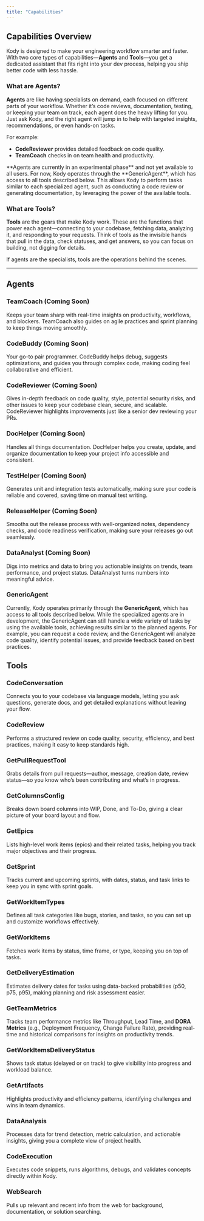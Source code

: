 ```yaml
---
title: "Capabilities"
---
```


## Capabilities Overview

Kody is designed to make your engineering workflow smarter and faster. With two core types of capabilities—**Agents** and **Tools**—you get a dedicated assistant that fits right into your dev process, helping you ship better code with less hassle.

### What are Agents?

**Agents** are like having specialists on demand, each focused on different parts of your workflow. Whether it’s code reviews, documentation, testing, or keeping your team on track, each agent does the heavy lifting for you. Just ask Kody, and the right agent will jump in to help with targeted insights, recommendations, or even hands-on tasks.

For example:

- **CodeReviewer** provides detailed feedback on code quality.
- **TeamCoach** checks in on team health and productivity.

<Note>
  **Agents are currently in an experimental phase** and not yet available to all
  users. For now, Kody operates through the **GenericAgent**, which has access
  to all tools described below. This allows Kody to perform tasks similar to
  each specialized agent, such as conducting a code review or generating
  documentation, by leveraging the power of the available tools.
</Note>

### What are Tools?

**Tools** are the gears that make Kody work. These are the functions that power each agent—connecting to your codebase, fetching data, analyzing it, and responding to your requests. Think of tools as the invisible hands that pull in the data, check statuses, and get answers, so you can focus on building, not digging for details.

If agents are the specialists, tools are the operations behind the scenes.

---

## Agents

### TeamCoach (Coming Soon)

Keeps your team sharp with real-time insights on productivity, workflows, and blockers. TeamCoach also guides on agile practices and sprint planning to keep things moving smoothly.

### CodeBuddy (Coming Soon)

Your go-to pair programmer. CodeBuddy helps debug, suggests optimizations, and guides you through complex code, making coding feel collaborative and efficient.

### CodeReviewer (Coming Soon)

Gives in-depth feedback on code quality, style, potential security risks, and other issues to keep your codebase clean, secure, and scalable. CodeReviewer highlights improvements just like a senior dev reviewing your PRs.

### DocHelper (Coming Soon)

Handles all things documentation. DocHelper helps you create, update, and organize documentation to keep your project info accessible and consistent.

### TestHelper (Coming Soon)

Generates unit and integration tests automatically, making sure your code is reliable and covered, saving time on manual test writing.

### ReleaseHelper (Coming Soon)

Smooths out the release process with well-organized notes, dependency checks, and code readiness verification, making sure your releases go out seamlessly.

### DataAnalyst (Coming Soon)

Digs into metrics and data to bring you actionable insights on trends, team performance, and project status. DataAnalyst turns numbers into meaningful advice.

### GenericAgent

Currently, Kody operates primarily through the **GenericAgent**, which has access to all tools described below. While the specialized agents are in development, the GenericAgent can still handle a wide variety of tasks by using the available tools, achieving results similar to the planned agents. For example, you can request a code review, and the GenericAgent will analyze code quality, identify potential issues, and provide feedback based on best practices.

## Tools

### CodeConversation

Connects you to your codebase via language models, letting you ask questions, generate docs, and get detailed explanations without leaving your flow.

### CodeReview

Performs a structured review on code quality, security, efficiency, and best practices, making it easy to keep standards high.

### GetPullRequestTool

Grabs details from pull requests—author, message, creation date, review status—so you know who’s been contributing and what’s in progress.

### GetColumnsConfig

Breaks down board columns into WIP, Done, and To-Do, giving a clear picture of your board layout and flow.

### GetEpics

Lists high-level work items (epics) and their related tasks, helping you track major objectives and their progress.

### GetSprint

Tracks current and upcoming sprints, with dates, status, and task links to keep you in sync with sprint goals.

### GetWorkItemTypes

Defines all task categories like bugs, stories, and tasks, so you can set up and customize workflows effectively.

### GetWorkItems

Fetches work items by status, time frame, or type, keeping you on top of tasks.

### GetDeliveryEstimation

Estimates delivery dates for tasks using data-backed probabilities (p50, p75, p95), making planning and risk assessment easier.

### GetTeamMetrics

Tracks team performance metrics like Throughput, Lead Time, and **DORA Metrics** (e.g., Deployment Frequency, Change Failure Rate), providing real-time and historical comparisons for insights on productivity trends.

### GetWorkItemsDeliveryStatus

Shows task status (delayed or on track) to give visibility into progress and workload balance.

### GetArtifacts

Highlights productivity and efficiency patterns, identifying challenges and wins in team dynamics.

### DataAnalysis

Processes data for trend detection, metric calculation, and actionable insights, giving you a complete view of project health.

### CodeExecution

Executes code snippets, runs algorithms, debugs, and validates concepts directly within Kody.

### WebSearch

Pulls up relevant and recent info from the web for background, documentation, or solution searching.
